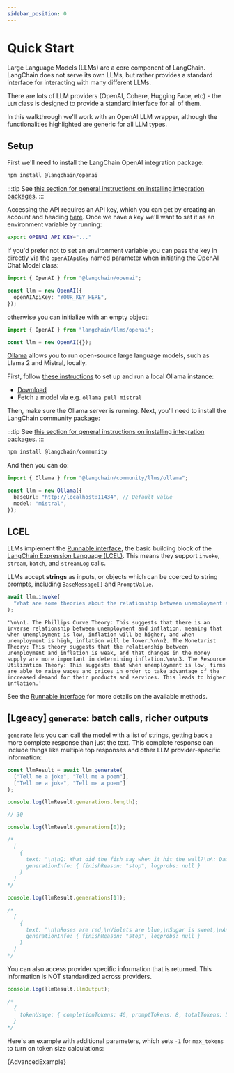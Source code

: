 ```yaml
---
sidebar_position: 0
---
```


# Quick Start

Large Language Models (LLMs) are a core component of LangChain.
LangChain does not serve its own LLMs, but rather provides a standard interface for interacting with many different LLMs.

There are lots of LLM providers (OpenAI, Cohere, Hugging Face, etc) - the `LLM` class is designed to provide a standard interface for all of them.

In this walkthrough we'll work with an OpenAI LLM wrapper, although the functionalities highlighted are generic for all LLM types.

## Setup


<Tabs>
  <TabItem value="openai" label="OpenAI" default>
  
First we'll need to install the LangChain OpenAI integration package:

```bash npm2yarn
npm install @langchain/openai
```

:::tip
See [this section for general instructions on installing integration packages](/docs/get_started/installation#installing-integration-packages).
:::

Accessing the API requires an API key, which you can get by creating an account and heading [here](https://platform.openai.com/account/api-keys). Once we have a key we'll want to set it as an environment variable by running:

```bash
export OPENAI_API_KEY="..."
```

If you'd prefer not to set an environment variable you can pass the key in directly via the `openAIApiKey` named parameter when initiating the OpenAI Chat Model class:

```typescript
import { OpenAI } from "@langchain/openai";

const llm = new OpenAI({
  openAIApiKey: "YOUR_KEY_HERE",
});
```

otherwise you can initialize with an empty object:

```typescript
import { OpenAI } from "langchain/llms/openai";

const llm = new OpenAI({});
```

  </TabItem>
  <TabItem value="local" label="Local">

[Ollama](https://ollama.ai/) allows you to run open-source large language models, such as Llama 2 and Mistral, locally.

First, follow [these instructions](https://github.com/jmorganca/ollama) to set up and run a local Ollama instance:

- [Download](https://ollama.ai/download)
- Fetch a model via e.g. `ollama pull mistral`

Then, make sure the Ollama server is running. Next, you'll need to install the LangChain community package:

:::tip
See [this section for general instructions on installing integration packages](/docs/get_started/installation#installing-integration-packages).
:::

```bash npm2yarn
npm install @langchain/community
```

And then you can do:

```typescript
import { Ollama } from "@langchain/community/llms/ollama";

const llm = new Ollama({
  baseUrl: "http://localhost:11434", // Default value
  model: "mistral",
});
```

  </TabItem>
</Tabs>

## LCEL

LLMs implement the [Runnable interface](/docs/expression_language/interface), the basic building block of the [LangChain Expression Language (LCEL)](/docs/expression_language/). This means they support `invoke`, `stream`, `batch`, and `streamLog` calls.

LLMs accept **strings** as inputs, or objects which can be coerced to string prompts, including `BaseMessage[]` and `PromptValue`.

```typescript
await llm.invoke(
  "What are some theories about the relationship between unemployment and inflation?"
);
```

```
'\n\n1. The Phillips Curve Theory: This suggests that there is an inverse relationship between unemployment and inflation, meaning that when unemployment is low, inflation will be higher, and when unemployment is high, inflation will be lower.\n\n2. The Monetarist Theory: This theory suggests that the relationship between unemployment and inflation is weak, and that changes in the money supply are more important in determining inflation.\n\n3. The Resource Utilization Theory: This suggests that when unemployment is low, firms are able to raise wages and prices in order to take advantage of the increased demand for their products and services. This leads to higher inflation.'
```

See the [Runnable interface](/docs/expression_language/interface) for more details on the available methods.

## [Lgeacy] `generate`: batch calls, richer outputs

`generate` lets you can call the model with a list of strings, getting back a more complete response than just the text. This complete response can include things like multiple top responses and other LLM provider-specific information:

```typescript
const llmResult = await llm.generate(
  ["Tell me a joke", "Tell me a poem"],
  ["Tell me a joke", "Tell me a poem"]
);

console.log(llmResult.generations.length);

// 30

console.log(llmResult.generations[0]);

/*
  [
    {
      text: "\n\nQ: What did the fish say when it hit the wall?\nA: Dam!",
      generationInfo: { finishReason: "stop", logprobs: null }
    }
  ]
*/

console.log(llmResult.generations[1]);

/*
  [
    {
      text: "\n\nRoses are red,\nViolets are blue,\nSugar is sweet,\nAnd so are you.",
      generationInfo: { finishReason: "stop", logprobs: null }
    }
  ]
*/
```

You can also access provider specific information that is returned. This information is NOT standardized across providers.

```typescript
console.log(llmResult.llmOutput);

/*
  {
    tokenUsage: { completionTokens: 46, promptTokens: 8, totalTokens: 54 }
  }
*/
```


Here's an example with additional parameters, which sets `-1` for `max_tokens` to turn on token size calculations:

<CodeBlock language="typescript">{AdvancedExample}</CodeBlock>
